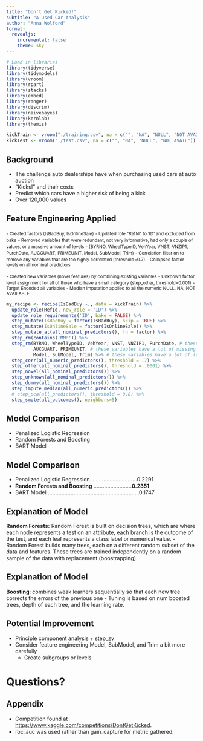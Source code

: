 ```yaml
---
title: "Don't Get Kicked!"
subtitle: "A Used Car Analysis"
author: "Anna Wolford"
format: 
  revealjs:
    incremental: false
    theme: sky
---
```

```r
# Load in libraries
library(tidyverse)
library(tidymodels)
library(vroom)
library(rpart)
library(stacks)
library(embed)
library(ranger)
library(discrim)
library(naivebayes)
library(kernlab)
library(themis)
```

```r
kickTrain <- vroom("./training.csv", na = c("", "NA", "NULL", "NOT AVAIL"))
kickTest <- vroom("./test.csv", na = c("", "NA", "NULL", "NOT AVAIL"))
```

## Background
-   The challenge auto dealerships have when purchasing used cars at auto auction
-   "Kicks!" and their costs
-   Predict which cars have a higher risk of being a kick
-   Over 120,000 values

 
## Feature Engineering Applied

<small>-   Created factors (IsBadBuy, IsOnlineSale)</small>
<small>-   Updated role "RefId" to 'ID' and excluded from bake</small>
<small>-   Removed variables that were redundant, not very informative, had only a couple of values, or a massive amount of levels</small>
  <small>-      (BYRNO, WheelTypeID, VehYear, VNST, VNZIP1, PurchDate, AUCGUART, PRIMEUNIT, Model, SubModel, Trim)</small>
<small>-   Correlation filter on to remove any variables that are too highly correlated (threshold=0.7)</small>
<small>-   Collapsed factor levels on all nominal predictors</small>

<small>-   Created new variables (novel features) by combining existing variables</small>
<small>-   Unknown factor level assignment for all of those who have a small category (step_other, threshold=0.001)</small>
<small>-   Target Encoded all variables </small>
<small>-   Median imputation applied to all the numeric NULL, NA, NOT AVAILABLE</small>



```r
my_recipe <- recipe(IsBadBuy ~., data = kickTrain) %>%
  update_role(RefId, new_role = 'ID') %>% 
  update_role_requirements('ID', bake = FALSE) %>%
  step_mutate(IsBadBuy = factor(IsBadBuy), skip = TRUE) %>%
  step_mutate(IsOnlineSale = factor(IsOnlineSale)) %>%
  step_mutate_at(all_nominal_predictors(), fn = factor) %>%
  step_rm(contains('MMR')) %>%
  step_rm(BYRNO, WheelTypeID, VehYear, VNST, VNZIP1, PurchDate, # these variables don't seem very informative, or are repetitive
          AUCGUART, PRIMEUNIT, # these variables have a lot of missing values
          Model, SubModel, Trim) %>% # these variables have a lot of levels - could also try step_other()
  step_corr(all_numeric_predictors(), threshold = .7) %>%
  step_other(all_nominal_predictors(), threshold = .0001) %>%
  step_novel(all_nominal_predictors()) %>%
  step_unknown(all_nominal_predictors()) %>%
  step_dummy(all_nominal_predictors()) %>%
  step_impute_median(all_numeric_predictors()) %>%
  # step_pca(all_predictors(), threshold = 0.8) %>%
  step_smote(all_outcomes(), neighbors=5)

```




## Model Comparison
-    Penalized Logistic Regression
-    Random Forests and Boosting
-    BART Model

## Model Comparison
-    Penalized Logistic Regression ..............................0.2291
-    **Random Forests and Boosting** .........................**0.2351**
-    BART Model ............................................................0.1747

## Explanation of Model
**Random Forests:** Random Forest is built on decision trees, which are where each node represents a test on an attribute, each branch is the outcome of the test, and each leaf represents a class label or numerical value.
- Random Forest builds many trees, each on a different random subset of the data and features. These trees are trained independently on a random sample of the data with replacement (boostrapping)

## Explanation of Model
**Boosting**: combines weak learners sequentially so that each new tree corrects the errors of the previous one
- Tuning is based on num boosted trees, depth of each tree, and the learning rate. 

## Potential Improvement
- Principle component analysis + step_zv 
- Consider feature engineering Model, SubModel, and Trim a bit more carefully
    - Create subgroups or levels 

# Questions?


## Appendix
- Competition found at <https://www.kaggle.com/competitions/DontGetKicked>.
- roc_auc was used rather than gain_capture for metric gathered.


